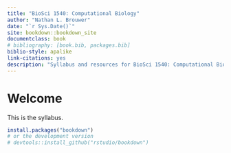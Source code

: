 ```yaml
--- 
title: "BioSci 1540: Computational Biology"
author: "Nathan L. Brouwer"
date: "`r Sys.Date()`"
site: bookdown::bookdown_site
documentclass: book
# bibliography: [book.bib, packages.bib]
biblio-style: apalike
link-citations: yes
description: "Syllabus and resources for BioSci 1540: Computational Biology, at the University of Pittsburgh."
---
```


# Welcome

This is the syllabus.

```r
install.packages("bookdown")
# or the development version
# devtools::install_github("rstudio/bookdown")
```

